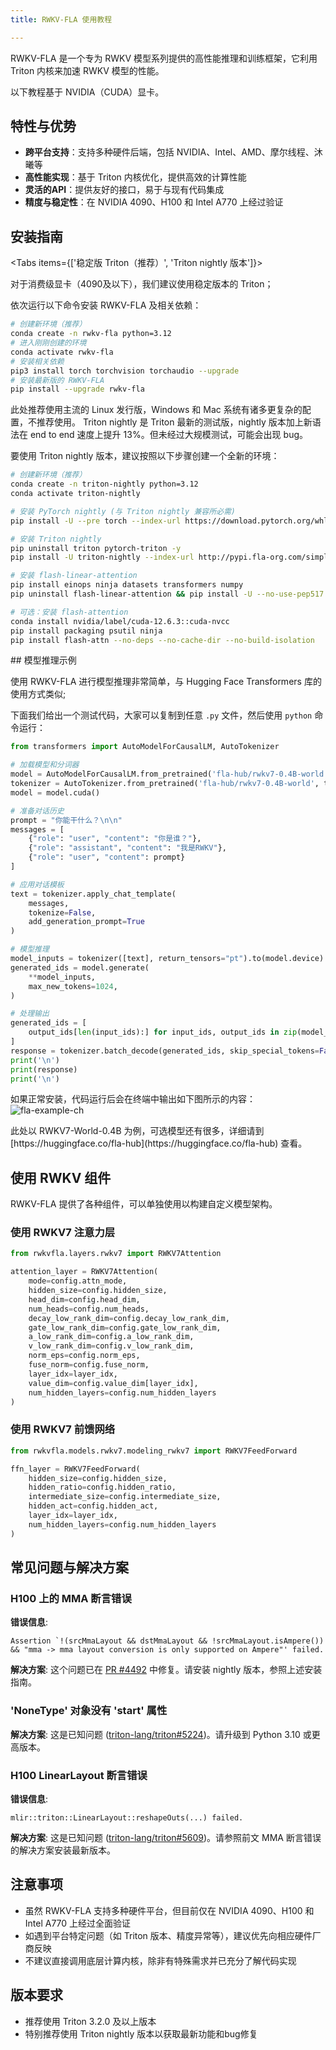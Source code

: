 ```yaml
---
title: RWKV-FLA 使用教程

---
```


<CallOut type='info'>
RWKV-FLA 是一个专为 RWKV 模型系列提供的高性能推理和训练框架，它利用 Triton 内核来加速 RWKV 模型的性能。
</CallOut>

以下教程基于 NVIDIA（CUDA）显卡。

## 特性与优势

- **跨平台支持**：支持多种硬件后端，包括 NVIDIA、Intel、AMD、摩尔线程、沐曦等
- **高性能实现**：基于 Triton 内核优化，提供高效的计算性能
- **灵活的API**：提供友好的接口，易于与现有代码集成
- **精度与稳定性**：在 NVIDIA 4090、H100 和 Intel A770 上经过验证

## 安装指南
<Tabs items={['稳定版 Triton（推荐）', 'Triton nightly 版本']}>
<Tab value='稳定版 Triton（推荐）'>

对于消费级显卡（4090及以下），我们建议使用稳定版本的 Triton；

依次运行以下命令安装 RWKV-FLA 及相关依赖：
```bash
# 创建新环境（推荐）
conda create -n rwkv-fla python=3.12
# 进入刚刚创建的环境
conda activate rwkv-fla
# 安装相关依赖
pip3 install torch torchvision torchaudio --upgrade
# 安装最新版的 RWKV-FLA
pip install --upgrade rwkv-fla
```

<CallOut type='info'>
此处推荐使用主流的 Linux 发行版，Windows 和 Mac 系统有诸多更复杂的配置，不推荐使用。
</CallOut>
</Tab>
<Tab value='Triton nightly 版本'>
Triton nightly 是 Triton 最新的测试版，nightly 版本加上新语法在 end to end 速度上提升 13%。但未经过大规模测试，可能会出现 bug。

要使用 Triton nightly 版本，建议按照以下步骤创建一个全新的环境：

```bash
# 创建新环境（推荐）
conda create -n triton-nightly python=3.12
conda activate triton-nightly

# 安装 PyTorch nightly (与 Triton nightly 兼容所必需)
pip install -U --pre torch --index-url https://download.pytorch.org/whl/nightly/cu126

# 安装 Triton nightly
pip uninstall triton pytorch-triton -y
pip install -U triton-nightly --index-url http://pypi.fla-org.com/simple --trusted-host pypi.fla-org.com

# 安装 flash-linear-attention
pip install einops ninja datasets transformers numpy
pip uninstall flash-linear-attention && pip install -U --no-use-pep517 git+https://github.com/fla-org/flash-linear-attention --no-deps

# 可选：安装 flash-attention
conda install nvidia/label/cuda-12.6.3::cuda-nvcc
pip install packaging psutil ninja
pip install flash-attn --no-deps --no-cache-dir --no-build-isolation
```
</Tab>
</Tabs>
## 模型推理示例

使用 RWKV-FLA 进行模型推理非常简单，与 Hugging Face Transformers 库的使用方式类似;

下面我们给出一个测试代码，大家可以复制到任意 `.py` 文件，然后使用 `python` 命令运行：

```python
from transformers import AutoModelForCausalLM, AutoTokenizer

# 加载模型和分词器
model = AutoModelForCausalLM.from_pretrained('fla-hub/rwkv7-0.4B-world', trust_remote_code=True)
tokenizer = AutoTokenizer.from_pretrained('fla-hub/rwkv7-0.4B-world', trust_remote_code=True)
model = model.cuda()

# 准备对话历史
prompt = "你能干什么？\n\n"
messages = [
    {"role": "user", "content": "你是谁？"},
    {"role": "assistant", "content": "我是RWKV"},
    {"role": "user", "content": prompt}
]

# 应用对话模板
text = tokenizer.apply_chat_template(
    messages,
    tokenize=False,
    add_generation_prompt=True
)

# 模型推理
model_inputs = tokenizer([text], return_tensors="pt").to(model.device)
generated_ids = model.generate(
    **model_inputs,
    max_new_tokens=1024,
)

# 处理输出
generated_ids = [
    output_ids[len(input_ids):] for input_ids, output_ids in zip(model_inputs.input_ids, generated_ids)
]
response = tokenizer.batch_decode(generated_ids, skip_special_tokens=False)[0]
print('\n')
print(response)
print('\n')
```
如果正常安装，代码运行后会在终端中输出如下图所示的内容：
![fla-example-ch](./images/fla-example-ch.png)

<CallOut type='info'>
此处以 RWKV7-World-0.4B 为例，可选模型还有很多，详细请到 [https://huggingface.co/fla-hub](https://huggingface.co/fla-hub) 查看。
</CallOut>

## 使用 RWKV 组件

RWKV-FLA 提供了各种组件，可以单独使用以构建自定义模型架构。

### 使用 RWKV7 注意力层

```python
from rwkvfla.layers.rwkv7 import RWKV7Attention

attention_layer = RWKV7Attention(
    mode=config.attn_mode,
    hidden_size=config.hidden_size,
    head_dim=config.head_dim,
    num_heads=config.num_heads,
    decay_low_rank_dim=config.decay_low_rank_dim,
    gate_low_rank_dim=config.gate_low_rank_dim,
    a_low_rank_dim=config.a_low_rank_dim,
    v_low_rank_dim=config.v_low_rank_dim,
    norm_eps=config.norm_eps,
    fuse_norm=config.fuse_norm,
    layer_idx=layer_idx,
    value_dim=config.value_dim[layer_idx],
    num_hidden_layers=config.num_hidden_layers
)
```

### 使用 RWKV7 前馈网络

```python
from rwkvfla.models.rwkv7.modeling_rwkv7 import RWKV7FeedForward

ffn_layer = RWKV7FeedForward(
    hidden_size=config.hidden_size,
    hidden_ratio=config.hidden_ratio,
    intermediate_size=config.intermediate_size,
    hidden_act=config.hidden_act,
    layer_idx=layer_idx,
    num_hidden_layers=config.num_hidden_layers
)
```

## 常见问题与解决方案

### H100 上的 MMA 断言错误

**错误信息**:
```
Assertion `!(srcMmaLayout && dstMmaLayout && !srcMmaLayout.isAmpere()) && "mma -> mma layout conversion is only supported on Ampere"' failed.
```

**解决方案**:
这个问题已在 [PR #4492](https://github.com/triton-lang/triton/pull/4492) 中修复。请安装 nightly 版本，参照上述安装指南。

### 'NoneType' 对象没有 'start' 属性

**解决方案**:
这是已知问题 ([triton-lang/triton#5224](https://github.com/triton-lang/triton/issues/5224))。请升级到 Python 3.10 或更高版本。

### H100 LinearLayout 断言错误

**错误信息**:
```
mlir::triton::LinearLayout::reshapeOuts(...) failed.
```

**解决方案**:
这是已知问题 ([triton-lang/triton#5609](https://github.com/triton-lang/triton/issues/5609))。请参照前文 MMA 断言错误的解决方案安装最新版本。

## 注意事项

- 虽然 RWKV-FLA 支持多种硬件平台，但目前仅在 NVIDIA 4090、H100 和 Intel A770 上经过全面验证
- 如遇到平台特定问题（如 Triton 版本、精度异常等），建议优先向相应硬件厂商反映
- 不建议直接调用底层计算内核，除非有特殊需求并已充分了解代码实现

## 版本要求

- 推荐使用 Triton 3.2.0 及以上版本
- 特别推荐使用 Triton nightly 版本以获取最新功能和bug修复